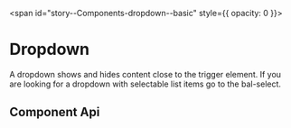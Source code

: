 
<span id="story--Components-dropdown--basic" style={{ opacity: 0 }}></span>

# Dropdown

A dropdown shows and hides content close to the trigger element.
If you are looking for a dropdown with selectable list items go to the bal-select.

<Canvas className="bal-app has-visible-overflow">
  <Story id="Components-dropdown--basic" />
</Canvas>

## Component Api

<Description markdown={readme} />
<Description markdown={trigger} />
<Description markdown={menu} />

<br />


<Description markdown={testing} />


<Description markdown={github} />
